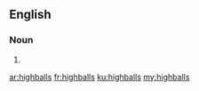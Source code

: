 ==English==

===Noun===
{{head|en|plural}}

# {{plural of|highball|lang=en|nocat=1}}

[[ar:highballs]]
[[fr:highballs]]
[[ku:highballs]]
[[my:highballs]]